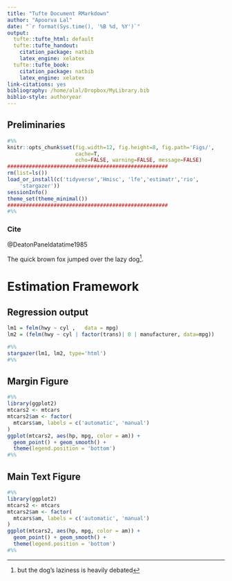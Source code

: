 ```yaml
---
title: "Tufte Document RMarkdown"
author: "Apoorva Lal"
date: "`r format(Sys.time(), '%B %d, %Y')`"
output:
  tufte::tufte_html: default
  tufte::tufte_handout:
    citation_package: natbib
    latex_engine: xelatex
  tufte::tufte_book:
    citation_package: natbib
    latex_engine: xelatex
link-citations: yes
bibliography: /home/alal/Dropbox/MyLibrary.bib
biblio-style: authoryear
---
```


## Preliminaries

```r
#%%
knitr::opts_chunk$set(fig.width=12, fig.height=8, fig.path='Figs/',
                      cache=T,
                      echo=FALSE, warning=FALSE, message=FALSE)
####################################################
rm(list=ls())
load_or_install(c('tidyverse','Hmisc', 'lfe','estimatr','rio',
    'stargazer'))
sessionInfo()
theme_set(theme_minimal())
####################################################
#%%
```
### Cite

@DeatonPaneldatatime1985

The quick brown fox jumped over the lazy dog^[but the dog's laziness
is heavily debated].

\begin{align*}
\max_{c_t,k_{t+1}} &  \sum_{t=1}^{\infty} \beta^t u(c_t)  \\
  s.t. & \enspace c_{t} + k_{t+1} \leq f(k_t) + (1-\delta)k_t
\end{align*}

# Estimation Framework

\begin{align*}
\text{outcome}_{ict} = \alpha_i & + \sum_{k=0}^2 \beta_{t-k}^p
PPI_{ict-k} + \gamma_{ct} + \epsilon_{ict} \\
\text{outcome}_{ict} = \alpha_i & + \sum_{k=0}^2 \beta_{t-k}^p PPI_{ict-k} +
\sum_{k=0}^2 + \beta_{t-k}^m CPI_{ict-k} + \\ & \gamma_{c}\times
trend_t + \epsilon_{ict}
\end{align*}


## Regression output

```r
lm1 = felm(hwy ~ cyl ,   data = mpg)
lm2 = (felm(hwy ~ cyl | factor(trans)| 0 | manufacturer, data=mpg))
```

```r
#%%
stargazer(lm1, lm2, type='html')
#%%
```

## Margin Figure

```r
#%%
library(ggplot2)
mtcars2 <- mtcars
mtcars2$am <- factor(
  mtcars$am, labels = c('automatic', 'manual')
)
ggplot(mtcars2, aes(hp, mpg, color = am)) +
  geom_point() + geom_smooth() +
  theme(legend.position = 'bottom')
#%%
```

## Main Text Figure

```r
#%%
library(ggplot2)
mtcars2 <- mtcars
mtcars2$am <- factor(
  mtcars$am, labels = c('automatic', 'manual')
)
ggplot(mtcars2, aes(hp, mpg, color = am)) +
  geom_point() + geom_smooth() +
  theme(legend.position = 'bottom')
#%%
```
